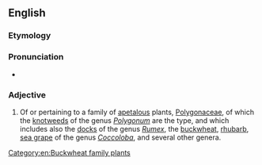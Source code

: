 ==English==

===Etymology===
{{m|mul|Polygonaceae}} {{suffix|en||ous}}

===Pronunciation===
* {{rhymes|en|eɪʃəs}}

===Adjective===
{{en-adj}}

# {{lb|en|botany}} Of or pertaining to a family of [[apetalous]] plants, [[Polygonaceae]], of which the [[knotweed]]s of the genus ''[[Polygonum]]'' are the type, and which includes also the [[docks]] of the genus ''[[Rumex]]'', the [[buckwheat]], [[rhubarb]], [[sea grape]] of the genus ''[[Coccoloba]]'', and several other genera.

[[Category:en:Buckwheat family plants]]